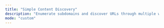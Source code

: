 ```yaml
---
title: "Simple Content Discovery"
description: "Enumerate subdomains and discover URLs through multiple ways"
mode: "custom"
---
```



<WorkflowPage 
title="Simple Content Discovery"
category="Content Discovery"
description="Enumerate subdomains and discover URLs through multiple ways"
createdOn="21 October, 2022"
author="trickest-mhmdiaa"
workflowUrl="https://editor.staging.trickest.io/preview?workflow_url=https://trickest-public-workflow.s3.eu-central-1.amazonaws.com/fe9b9388-d2a6-4bc2-b795-788b369558cc.json"
id="fe9b9388-d2a6-4bc2-b795-788b369558cc"
/>